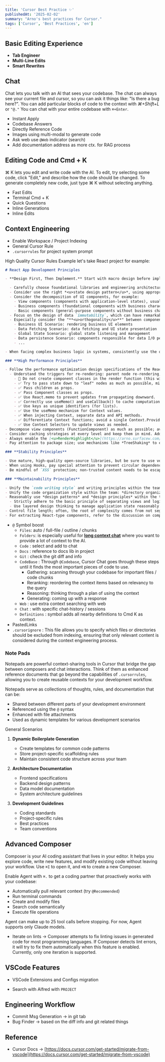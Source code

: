 ```yaml
---
title: 'Cursor Best Practice ✨'
publishedAt: '2025-02-02'
summary: "Arno's best practices for Cursor."
tags: ['Cursor', 'Best Practices', 'en']
---
```


## Basic Editing Experience

- **Tab Engineer**
- **Multi-Line Edits**
- **Smart Rewrites**

## Chat

Chat lets you talk with an AI that sees your codebase. The chat can always see your current file and cursor, so you can ask it things like: "Is there a bug here?". You can add particular blocks of code to the context with *⌘+Shift+L* or `"@."` You can chat with your entire codebase with `⌘+Enter`.

- Instant Apply
- Codebase Answers
- Directly Reference Code
- Images using multi-modal to generate code
- Ask web use `@Web` indicator (search)
- Add documentation address as more ctx. for RAG process

## Editing Code and Cmd + K

⌘ K lets you edit and write code with the AI. To edit, try selecting some code, click "Edit," and describe how the code should be changed. To generate completely new code, just type ⌘ K without selecting anything.

- Fast Edits
- Terminal Cmd + K
- Quick Questions
- Inline Generations
- Inline Edits

## Context Engineering

- Enable Workspace / Project Indexing
- General Cursor Rule
- `.cursorrules` for project system prompt

High Quality Cursor Rules Example let's take React project for example:

```markdown
# React App Development Principles

- **Design First, Then Implement.** Start with macro design before implementation.

  - Carefully choose foundational libraries and engineering architecture based on business requirements. Remember to evaluate the <u>long-term viability and community support of these libraries</u> to ensure they align with your project's goals and can adapt to future changes. `Less is more` because it helps to reduce complexity, making the codebase easier to maintain and understand while minimizing potential issues that may arise from over-reliance on numerous dependencies.
  - Consider use the right *<u>state design pattern</u>*, using appropriate frameworks and libraries to decompose application states into maintainable parts.
  - Consider the decomposition of UI components, for example:
    - View components (components with application-level states), usually tied with `router` level and are responsible for rendering the overall layout and structure of the application, ensuring a seamless user experience as users navigate through different routes.
    - Business components (foundational components with business characteristics, such as an internal contact selection component), encapsulate specific business logic and functionality, allowing for greater reusability and maintainability across different parts of the application.
    - Basic components (general-purpose components without business characteristics, such as `AntD` and Material-UI, which provide reusable UI elements that can be easily integrated into various applications without being tied to specific business logic.
  - Focus on the design of data `immutability`, which can have remarkable effects in specific scenarios especially when it comes to optimizing performance by preventing unintended side effects and ensuring predictable state management throughout the application lifecycle.
  - Especially consider the "**<u>orthogonality</u>**" between components, meaning the separation of responsibilities between React components, extracting them into different view components for easier system maintenance and independence, which also facilitates testing.
    - Business UI Scenario: rendering business UI elements
    - Data Fetching Scenario: data fetching and UI state presentation
    - Global State Scenario: global state listening and management
    - Data persistence Scenario: components responsible for data I/O persistence, etc.
    - ...

- When facing complex business logic in systems, consistently use the object-oriented (OO) programming paradigm for structural design and functional implementation, enforcing the use of TypeScript as the programming language.

### **High Performance Principles**

- Follow the performance optimization design specifications of the React framework. To avoid issues with duplicate rendering, refer to [React ReRender BP](https://www.developerway.com/posts/react-re-renders-guide), and extract some important principles:
  - Understand the triggers for re-rendering: parent node re-rendering, node state changes, Context value changes, and Hook changes.
    - 🚫 Do not create component classes in the render function (this will re-render the entire child component tree every time).
    - ✅ Try to pass state down to "leaf" nodes as much as possible, minimizing intermediate states or related states.
    - ✅ Pass children as props.
    - ✅ Pass Component classes as props.
    - ✅ Use React.memo to prevent updates from propagating downward.
    - ✅ Correctly use useMemo() and useCallback() to cache computationally expensive values and functions.
    - ✅ Use keys as unique identifiers (for lists).
    - ✅ Use the useMemo mechanism for Context values.
    - ✅ When injecting Context, separate data and API methods.
    - ✅ Differentiate Context functions; avoid a single Context.Provider to rule them all.
    - ✅ Use Context Selectors to update views as needed.
- Decompose view components (FunctionComponent) as much as possible; avoid combining them into a large function, as using `useState()` within a function will cause the entire node and subtree Render function to execute, affecting performance.
- Consider caching strategies at every level and keep them in mind. Additionally, use libraries that support caching appropriately to implement reasonable caching in high-frequency scenarios.
- Always enable the [<u>RenderHighlight</u>](https://arno.surfacew.com/posts/en/browser-module-tech) feature in React DevTools to visually detect the actual rendering situation of the DOM. If duplicate rendering or imprecise rendering areas (redundant rendering) are found, immediately perform targeted optimizations.
- Pay attention to package size; use mechanisms like *TreeShaking* to eliminate redundant dependencies and be cautious when introducing external dependencies.

### **Stability Principles**

- Use mature, high-quality open-source libraries, but be sure to use version locks, similar to `yarn.lock` mechanism to avoid potential breaking changes that could disrupt the stability of your application during updates.
- When using Hooks, pay special attention to prevent circular dependencies; handle Hooks dependencies with great care. Using the linter can help identify potential issues early in the development process, ensuring a more stable and reliable application.
- Be mindful of `XSS` protection; non-trusted content needs to be escaped before output.

### **Maintainability Principles**

- Unify the `code writing style` and writing principles within the team. Read `Write Clean Code` or similar book to ensure that all team members adhere to best practices and maintain consistency throughout the codebase. Use kinds of linters to automatically enforce coding standards and catch potential errors early in the development process, fostering a collaborative environment where quality code is prioritized.
- Unify the code organization style within the team: *directory organization*, *project organization* (MonoRepo), etc. For large projects, it is reasonable to decompose and allow technical and business autonomy; oligarchic applications are not conducive to large team operations.
- Reasonably use *design patterns* and *design principles* within the team to improve program structure and behavior organization, facilitating effective communication to form a consensus and unify the design language.
  - Strictly adhere to the basic principle of separating views and logic (this is easy to say but often not followed).
  - Use layered design thinking to manage application state reasonably.
- Control file length; often, the root of complexity comes from not segmenting and separating code in a lazy manner, leading to lengthy files. **<u>500 lines</u>** may be the limit.
- For extracting React-type components, refer to the discussion on complexity in the frontend "component" [design principles](https://frontendmastery.com/posts/building-future-facing-frontend-architectures) which provides feasible design principles.
```

- `@` Symbol boost
  - `Files`: auto / full-file / outline / chunks
  - `Folders`: is especially useful for [**long context chat**](https://docs.cursor.com/chat/overview#long-context-chat) where you want to provide a lot of context to the AI.
  - `Code` : select and add to chat
  - `Docs` : reference to docs lib in project
  - `Git` : check the git diff and info
  - `CodeBase` : Through `@Codebase`, Cursor Chat goes through these steps until it finds the most important pieces of code to use.
    - Gathering: scanning through your codebase for important files / code chunks
    - Reranking: reordering the context items based on relevancy to the query
    - Reasoning: thinking through a plan of using the context
    - Generating: coming up with a response
  - `Web` : use extra context searching with web
  - `Chat` : with specific chat-history / sessions
  - `Definitions` : symbol adds all nearby definitions to Cmd K as context.
- PastedLinks
- `.cursorignore` : This file allows you to specify which files or directories should be excluded from indexing, ensuring that only relevant content is considered during the context engineering process.

### Note Pads

Notepads are powerful context-sharing tools in Cursor that bridge the gap between composers and chat interactions. Think of them as enhanced reference documents that go beyond the capabilities of `.cursorrules`, allowing you to create reusable contexts for your development workflow.

Notepads serve as collections of thoughts, rules, and documentation that can be:

- Shared between different parts of your development environment
- Referenced using the `@` syntax
- Enhanced with file attachments
- Used as dynamic templates for various development scenarios

General Scenarios

1. **Dynamic Boilerplate Generation**

   - Create templates for common code patterns
   - Store project-specific scaffolding rules
   - Maintain consistent code structure across your team

2. **Architecture Documentation**

   - Frontend specifications
   - Backend design patterns
   - Data model documentation
   - System architecture guidelines

3. **Development Guidelines**

   - Coding standards
   - Project-specific rules
   - Best practices
   - Team conventions

## Advanced Composer

Composer is your AI coding assistant that lives in your editor. It helps you explore code, write new features, and modify existing code without leaving your workflow. Use `⌘I` to open it, and `⌘N` to create a new Composer.

Enable Agent with `⌘.` to get a coding partner that proactively works with your codebase:

- Automatically pull relevant context (try `@Recommended`)
- Run terminal commands
- Create and modify files
- Search code semantically
- Execute file operations

Agent can make up to 25 tool calls before stopping. For now, Agent supports only Claude models.

- Iterate on lints → Composer attempts to fix linting issues in generated code for most programming languages. If Composer detects lint errors, it will try to fix them automatically when this feature is enabled. Currently, only one iteration is supported.

## VSCode Features

- VSCode Extensions and Configs migration

- Search with Alfred with `PROJECT`

## Engineering Workflow

- Commit Msg Generation → in git tab
- Bug Finder → based on the diff info and git related things

## Reference

- Cursor Docs -> [https://docs.cursor.com/get-started/migrate-from-vscode](https://docs.cursor.com/get-started/migrate-from-vscode)

